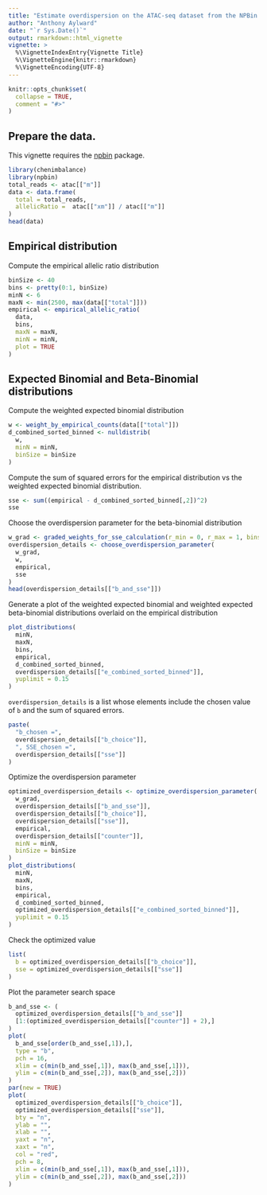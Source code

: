 ```yaml
---
title: "Estimate overdispersion on the ATAC-seq dataset from the NPBin paper"
author: "Anthony Aylward"
date: "`r Sys.Date()`"
output: rmarkdown::html_vignette
vignette: >
  %\VignetteIndexEntry{Vignette Title}
  %\VignetteEngine{knitr::rmarkdown}
  %\VignetteEncoding{UTF-8}
---
```


```r
knitr::opts_chunk$set(
  collapse = TRUE,
  comment = "#>"
)
```

## Prepare the data.

This vignette requires the [npbin](https://github.com/anthony-aylward/npbin) 
package.

```r
library(chenimbalance)
library(npbin)
total_reads <- atac[["m"]]
data <- data.frame(
  total = total_reads,
  allelicRatio =  atac[["xm"]] / atac[["m"]]
)
head(data)
```

## Empirical distribution

Compute the empirical allelic ratio distribution

```r
binSize <- 40
bins <- pretty(0:1, binSize)
minN <- 6
maxN <- min(2500, max(data[["total"]]))
empirical <- empirical_allelic_ratio(
  data,
  bins,
  maxN = maxN,
  minN = minN,
  plot = TRUE
)
```

## Expected Binomial and Beta-Binomial distributions

Compute the weighted expected binomial distribution

```r
w <- weight_by_empirical_counts(data[["total"]])
d_combined_sorted_binned <- nulldistrib(
  w,
  minN = minN,
  binSize = binSize
)
```

Compute the sum of squared errors for the empirical distribution vs the 
weighted expected binomial distribution.

```r
sse <- sum((empirical - d_combined_sorted_binned[,2])^2)
sse
```

Choose the overdispersion parameter for the beta-binomial distribution

```r
w_grad <- graded_weights_for_sse_calculation(r_min = 0, r_max = 1, bins = bins)
overdispersion_details <- choose_overdispersion_parameter(
  w_grad,
  w,
  empirical,
  sse
)
head(overdispersion_details[["b_and_sse"]])
```

Generate a plot of the weighted expected binomial and weighted expected 
beta-binomial distributions overlaid on the empirical distribution

```r
plot_distributions(
  minN,
  maxN,
  bins,
  empirical,
  d_combined_sorted_binned,
  overdispersion_details[["e_combined_sorted_binned"]],
  yuplimit = 0.15
)
```

`overdispersion_details` is a list whose elements include the chosen value of 
`b` and the sum of squared errors.

```r
paste(
  "b_chosen =",
  overdispersion_details[["b_choice"]],
  ", SSE_chosen =",
  overdispersion_details[["sse"]]
)
```

Optimize the overdispersion parameter

```r
optimized_overdispersion_details <- optimize_overdispersion_parameter(
  w_grad,
  overdispersion_details[["b_and_sse"]],
  overdispersion_details[["b_choice"]],
  overdispersion_details[["sse"]],
  empirical,
  overdispersion_details[["counter"]],
  minN = minN,
  binSize = binSize
)
plot_distributions(
  minN,
  maxN,
  bins,
  empirical,
  d_combined_sorted_binned,
  optimized_overdispersion_details[["e_combined_sorted_binned"]],
  yuplimit = 0.15
)
```

Check the optimized value

```r
list(
  b = optimized_overdispersion_details[["b_choice"]],
  sse = optimized_overdispersion_details[["sse"]]
)
```

Plot the parameter search space

```r
b_and_sse <- (
  optimized_overdispersion_details[["b_and_sse"]]
  [1:(optimized_overdispersion_details[["counter"]] + 2),]
)
plot(
  b_and_sse[order(b_and_sse[,1]),],
  type = "b",
  pch = 16,
  xlim = c(min(b_and_sse[,1]), max(b_and_sse[,1])),
  ylim = c(min(b_and_sse[,2]), max(b_and_sse[,2]))
)
par(new = TRUE)
plot(
  optimized_overdispersion_details[["b_choice"]],
  optimized_overdispersion_details[["sse"]],
  bty = "n",
  ylab = "",
  xlab = "",
  yaxt = "n",
  xaxt = "n",
  col = "red",
  pch = 8,
  xlim = c(min(b_and_sse[,1]), max(b_and_sse[,1])),
  ylim = c(min(b_and_sse[,2]), max(b_and_sse[,2]))
)
```
